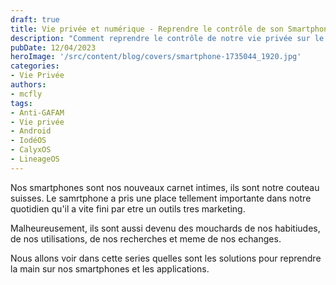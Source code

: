 ```yaml
---
draft: true
title: Vie privée et numérique - Reprendre le contrôle de son Smartphone
description: "Comment reprendre le contrôle de notre vie privée sur le plus gros mouchard nous entourant, le smartphones."
pubDate: 12/04/2023
heroImage: '/src/content/blog/covers/smartphone-1735044_1920.jpg'
categories:
- Vie Privée
authors: 
- mcfly
tags:
- Anti-GAFAM
- Vie privée
- Android
- IodéOS
- CalyxOS
- LineageOS
---
```


Nos smartphones sont nos nouveaux carnet intimes, ils sont notre couteau suisses.
Le samrtphone a pris une place tellement importante dans notre quotidien qu'il a vite fini par etre un outils tres marketing.

Malheureusement, ils sont aussi devenu des mouchards de nos habitiudes, de nos utilisations, de nos recherches et meme de nos echanges.

Nous allons voir dans cette series quelles sont les solutions pour reprendre la main sur nos smartphones et les applications.